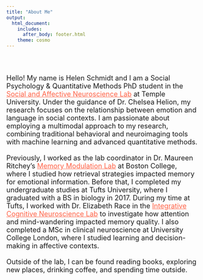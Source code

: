 ```yaml
---
title: "About Me"
output:
  html_document: 
    includes:
      after_body: footer.html
    theme: cosmo
---
```

<br>

<font size="4"> 
\
Hello! My name is Helen Schmidt and I am a Social Psychology & Quantitative Methods PhD student in the [Social and Affective Neuroscience Lab](https://sites.temple.edu/sanlab/){target="_blank" style="color:Tomato"} at Temple University. Under the guidance of Dr. Chelsea Helion, my research focuses on the relationship between emotion and language in social contexts. I am passionate about employing a multimodal approach to my research, combining traditional behavioral and neuroimaging tools with machine learning and advanced quantitative methods. 
\
\
Previously, I worked as the lab coordinator in Dr. Maureen Ritchey's [Memory Modulation Lab](http://www.thememolab.org/){target="_blank" style="color:Tomato"} at Boston College, where I studied how retrieval strategies impacted memory for emotional information. Before that, I completed my undergraduate studies at Tufts University, where I graduated with a BS in biology in 2017. During my time at Tufts, I worked with Dr. Elizabeth Race in the [Integrative Cognitive Neuroscience Lab](https://tuftsiconlab.weebly.com/){target="_blank" style="color:Tomato"} to investigate how attention and mind-wandering impacted memory quality. I also completed a MSc in clinical neuroscience at University College London, where I studied learning and decision-making in affective contexts. 
\
\
Outside of the lab, I can be found reading books, exploring new places, drinking coffee, and spending time outside.


</font>